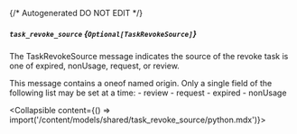 {/* Autogenerated DO NOT EDIT  */}

##### `task_revoke_source` *{`Optional[TaskRevokeSource]`}*
The TaskRevokeSource message indicates the source of the revoke task is one of expired, nonUsage, request, or review.

This message contains a oneof named origin. Only a single field of the following list may be set at a time:
  \- review
  \- request
  \- expired
  \- nonUsage

<Collapsible content={() => import('/content/models/shared/task_revoke_source/python.mdx')}>
</Collapsible>


